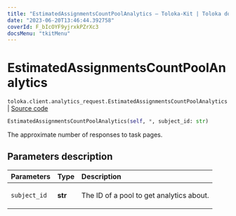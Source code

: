 ```yaml
---
title: "EstimatedAssignmentsCountPoolAnalytics — Toloka-Kit | Toloka documentation"
date: "2023-06-20T13:46:44.392758"
coverId: F_bIcOYF9yjrxkPZrXc3
docsMenu: "tkitMenu"
---
```


# EstimatedAssignmentsCountPoolAnalytics

`toloka.client.analytics_request.EstimatedAssignmentsCountPoolAnalytics` | [Source code](https://github.com/Toloka/toloka-kit/blob/v1.2.0/src/client/analytics_request.py#L158)

```python
EstimatedAssignmentsCountPoolAnalytics(self, *, subject_id: str)
```

The approximate number of responses to task pages.

## Parameters description

| Parameters | Type | Description |
| :----------| :----| :-----------|
`subject_id`|**str**|<p>The ID of a pool to get analytics about.</p>